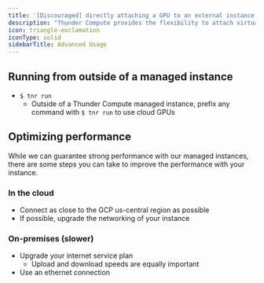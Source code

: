 ```yaml
---
title: '[Discouraged] directly attaching a GPU to an external instance'
description: "Thunder Compute provides the flexibility to attach virtual GPUs to your own cloud instances, kubernetes clusters, servers, or even personal computers. While this is even more convenient to set up than our managed instances, performance will be severely limited by the network connection to the virtually attached GPU. Given this unreliability, we discourage use of these features."
icon: triangle-exclamation
iconType: solid
sidebarTitle: Advanced Usage
---
```


## Running from outside of a managed instance

*   `$ tnr run`
    *   Outside of a Thunder Compute managed instance, prefix any command with `$ tnr run` to use cloud GPUs

## Optimizing performance

While we can guarantee strong performance with our managed instances, there are some steps you can take to improve the performance with your instance.

### In the cloud

*   Connect as close to the GCP us-central region as possible
*   If possible, upgrade the networking of your instance

### On-premises (slower)

*   Upgrade your internet service plan
    *   Upload and download speeds are equally important
*   Use an ethernet connection
